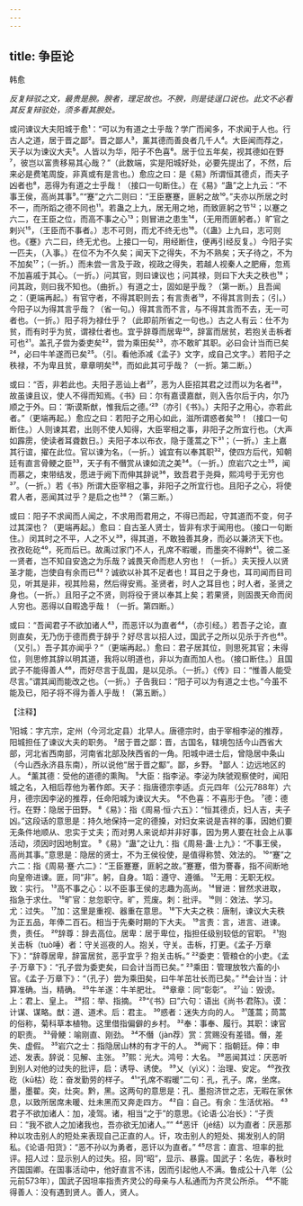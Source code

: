 ```yaml
---
---
---
```

title: 争臣论
---



韩愈

*反复辩驳之文，最贵是腴。腴者，理足故也。不腴，则是徒逞口说也。此文不必看其反复辩驳处，须多看其腴处。*

或问谏议大夫阳城于愈¹：“可以为有道之士乎哉？学广而闻多，不求闻于人也。行古人之道，居于晋之鄙²。晋之鄙人³，薰其德而善良者几千人⁴。大臣闻而荐之，天子以为谏议大夫⁵。人皆以为华，阳子不色喜⁶。居于位五年矣，视其德如在野⁷，彼岂以富贵移易其心哉？”（此数端，实是阳城好处，必要先提出了，不然，后来必是费笔周旋，非真或有是言也。）愈应之曰：是《易》所谓恒其德贞，而夫子凶者也⁸，恶得为有道之士乎哉！（接口一句断住。）在《易》“蛊”之上九云：“不事王侯，高尚其事⁹。”“蹇”之六二则曰：“王臣蹇蹇，匪躬之故¹⁰。”夫亦以所居之时不一，而所蹈之德不同也¹¹。若蛊之上九，居无用之地，而致匪躬之节¹²；以蹇之六二，在王臣之位，而高不事之心¹³；则冒进之患生¹⁴，（无用而匪躬者。）旷官之剌兴¹⁵，（王臣而不事者。）志不可则，而尤不终无也¹⁶。（《蛊》上九曰，志可则也。《蹇》六二曰，终无尤也。上接口一句，用经断住，便再引经反复。）今阳子实一匹夫，（入事。）在位不为不久矣；闻天下之得失，不为不熟矣；天子待之，不为不加矣¹⁷；（一折。）而未尝一言及于政，视政之得失，若越人视秦人之肥瘠，忽焉不加喜戚于其心。（一折。）问其官，则曰谏议也；问其禄，则曰下大夫之秩也¹⁸；问其政，则曰我不知也。（曲折。）有道之士，固如是乎哉？（第一断。）且吾闻之：（更端再起。）有官守者，不得其职则去；有言责者¹⁹，不得其言则去；（引。）今阳子以为得其言乎哉？（省一句。）得其言而不言，与不得其言而不去，无一可者也。（一折。）阳子将为禄仕乎？（此即前所省之一句也。）古之人有云：仕不为贫，而有时乎为贫，谓禄仕者也。宜乎辞尊而居卑²⁰，辞富而居贫，若抱关击柝者可也²¹。盖孔子尝为委吏矣²²，尝为乘田矣²³，亦不敢旷其职。必曰会计当而已矣²⁴，必曰牛羊遂而已矣²⁵。（引。看他添减《孟子》文字，成自己文字。）若阳子之秩禄，不为卑且贫，章章明矣²⁶，而如此其可乎哉？（一折。第二断。）

或曰：“否，非若此也。夫阳子恶讪上者²⁷，恶为人臣招其君之过而以为名者²⁸，故虽谏且议，使人不得而知焉。《书》曰：尔有嘉谟嘉猷，则入告尔后于内，尔乃顺之于外。曰：‘斯谟斯猷，惟我后之德。’²⁹（亦引《书》。）夫阳子之用心，亦若此者。”（更端再起。）愈应之曰：若阳子之用心如此，滋所谓惑者矣³⁰！（接口一句断住。）人则谏其君，出则不使人知得，大臣宰相之事，非阳子之所宜行也。（大声如霹雳，使读者耳聋数日。）夫阳子本以布衣，隐于蓬蒿之下³¹；（一折。）主上嘉其行谊，擢在此位。官以谏为名，（一折。）诚宜有以奉其职³²，使四方后代，知朝廷有直言骨鲠之臣³³，天子有不僭赏从谏如流之美³⁴。（一折。）庶岩穴之士³⁵，闻而慕之，束带结发，愿进于阙下而伸其辞说³⁶，致吾君于尧舜，熙鸿号于无穷也³⁷。（一折。）若《书》所谓大臣宰相之事，非阳子之所宜行也。且阳子之心，将使君人者，恶闻其过乎？是启之也³⁸？（第三断。）

或曰：阳子不求闻而人闻之，不求用而君用之，不得已而起，守其道而不变，何子过其深也？（更端再起。）愈曰：自古圣人贤士，皆非有求于闻用也。（接口一句断住。）闵其时之不平，人之不乂³⁹，得其道，不敢独善其身，而必以兼济天下也。孜孜矻矻⁴⁰，死而后已。故禹过家门不人，孔席不暇暖，而墨突不得黔⁴¹。彼二圣一贤者，岂不知自安逸之为乐哉？诚畏天命而悲人穷也！（一折。）夫天授人以贤圣才能，岂使自有余而已⁴²？诚欲以补其不足者也！耳目之于身也，耳司闻而目司见，听其是非，视其险易，然后得安焉。圣贤者，时人之耳目也；时人者，圣贤之身也。（一折。）且阳子之不贤，则将役于贤以奉其上矣；若果贤，则固畏天命而闵人穷也。恶得以自暇逸乎哉！（一折。第四断。）

或曰：“吾闻君子不欲加诸人⁴³，而恶讦以为直者⁴⁴，（亦引经。）若吾子之论，直则直矣，无乃伤于德而费于辞乎？好尽言以招人过，国武子之所以见杀于齐也⁴⁵。（又引。）吾子其亦闻乎？”（更端再起。）愈曰：君子居其位，则思死其官；未得位，则思修其辞以明其道，我将以明道也，非以为直而加人也。（接口断住。）且国武子不能得善人⁴⁶，而好尽言于乱国，是以见杀。（一折。）《传》曰：“惟善人能受尽言。”谓其闻而能改之也。（一折。）子告我曰：“阳子可以为有道之士也。”今虽不能及已，阳子将不得为善人乎哉！（第五断。）

【注释】

¹阳城：字亢宗，定州（今河北定县）北早人。唐德宗时，由于宰相李泌的推荐，阳城担任了谏议大夫的职务。
²居于晋之鄙：晋，古国名，辖境包括今山西省大部，河北省西南部，河南省北部及陕西省的一角。阳城中进士后，曾隐居中条山（今山西永济县东南），所以说他“居于晋之酅”。鄙，乡野。
³鄙人：边远地区的人。
⁴薰其德：受他的道德的熏陶。
⁵大臣：指李泌。李泌为陕虢观察使时，闻阳城之名，入相后荐他为著作郎。天子：指唐德宗李适。贞元四年（公元788年）六月，德宗因李泌的推荐，任命阳城为谏议大夫。
⁶不色喜：不喜形于色。
⁷德：德行。在野：隐居于田野。
⁸《易》：指《周易·恒·六五》：“恒其德贞，妇人吉，夫子凶。”这段话的意思是：持久地保持一定的德搡，对妇女来说是吉祥的事，因她们要无条件地顺从、忠实于丈夫；而对男人来说却并非好事，因为男人要在社会上从事活动，须因时因地制宜。
⁹《易》“蛊”之让九：指《周易·蛊·上九》：“不事王侯，高尚其事。”意思是：隐居的贤士，不为王侯役使，是值得称赞、效法的。
¹⁰“蹇”之六二：指《周易·蹇·六二》：“王臣蹇蹇，匪躬之故。”蹇蹇，借为謇春，指不间断地向皇帝进谏。匪，同“非”。躬，自身。1蹈：遵守、遵循。
¹²无用：无职无权。致：实行。
¹³高不事之心：以不臣事王侯的志趣为高尚。
¹⁴冒进：冒然求进取，指急于求仕。
¹⁵旷官：怠忽职守。旷，荒废。刺：批评。
¹⁶则：效法、学习。尤：过失。
¹⁷加：这里是重视、器重在意思。
¹⁸下大夫之秩：唐制，谏议大夫秩为正五品，年俸二百石。相当于先秦时期的下大夫。
¹⁹言责：言，进言、进谏。贵，责任。
²⁰辞尊：辞去高位。居卑：居于卑位，指担任级别较低的官职。
²¹抱关击柝（tuò唾）者：守关巡夜的人。抱关，守关。击柝，打更。《孟子·万章下》：“辞尊居卑，辞富居贫，恶乎宜乎？抱关击柝。”
²²委吏：管粮仓的小吏。《孟子·万章下》：“孔子尝为委吏矣，曰会计当而已矣。”
²³乘田：管理放牧六畜的小官。《孟子·万章下》：“（孔子）尝为乘田矣，曰牛羊茁壮长而已矣。”
²⁴会计当：计算准确。当，精确。
²⁵牛羊遂：牛羊肥壮。
²⁶章章：同“彰彰”。
²⁷讪：毁谤。上：君上、皇上。
²⁸招：举、指摘。
²⁹“《书》曰”六句：语出《尚书·君陈》。谟：计谋、谋略。猷：道、道术。后：君主。
³⁰惑者：迷失方向的人。
³¹蓬蒿；茼蒿的俗称，菊科草本植物。这里借指偏僻的乡村。
³²奉：事奉、履行。其职：谏官的职责。
³³骨鲠：喻刚直、刚劲。
³⁴不僭（jàn荐）赏：赏赐没有差错。僭，差失、虚假。
³⁵岩穴之士：指隐居山林的有才干的人。
³⁶阙下：指朝廷。伸：申述、发表。辞说：见解、主张。
³⁷熙：光大。鸿号：大名。
³⁸恶闻其过：厌恶听到别人对他的过失的批评，启：诱导、诱使。
³⁹乂（yì义）：治理、安定。
⁴⁰孜孜矻（kū枯）矻：奋发勤劳的样子。
⁴¹“孔席不暇暖”二句：孔，孔子。席，坐席。墨，墨翟。突，灶突。黔，黑。这两句的意思是：孔、墨抱济世之志，无暇在家休息，以致所居席未暖、灶未黑而又奔走四方。
⁴²自：自己。有余：生活优裕。
⁴³君子不欲加诸人：加，凌驾。诸，相当“之于”的意思。《论语·公冶长》：“子贡曰：“我不欲人之加诸我也，吾亦欲无加诸人。””
⁴⁴恶讦（jé结）以为直者：厌恶那种以攻击别人的短处来表现自己正直的人。讦，攻击别人的短处、揭发别人的阴私。《论语·阳货》：“恶不孙以为勇者，恶讦以为直者。”
⁴⁵尽言：直言、坦率的批评。招人过：显示别人的过失。招，同“昭”，显示、暴露。国武子：名佐，春秋时齐国国卿。在国事活动中，他好直言不讳，因而引起他人不满。鲁成公十八年（公元前573年），国武子因坦率指责齐灵公的母亲与人私通而为齐灵公所杀。
⁴⁶不能得善人：没有遇到贤人。善人，贤人。
